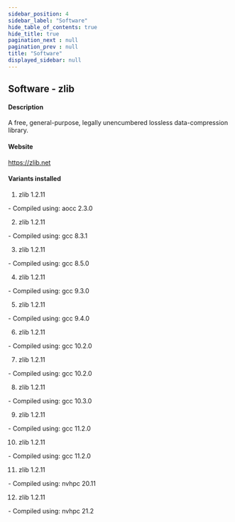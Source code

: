```yaml
---
sidebar_position: 4
sidebar_label: "Software"
hide_table_of_contents: true
hide_title: true
pagination_next : null
pagination_prev : null
title: "Software"
displayed_sidebar: null
---
```


## Software - zlib


#### Description
A free, general-purpose, legally unencumbered lossless data-compression library.

#### Website
https://zlib.net

#### Variants installed
1. zlib 1.2.11
<div class="ul-circle">
    - Compiled using: aocc 2.3.0
</div>

2. zlib 1.2.11
<div class="ul-circle">
    - Compiled using: gcc 8.3.1
</div>

3. zlib 1.2.11
<div class="ul-circle">
    - Compiled using: gcc 8.5.0
</div>

4. zlib 1.2.11
<div class="ul-circle">
    - Compiled using: gcc 9.3.0
</div>

5. zlib 1.2.11
<div class="ul-circle">
    - Compiled using: gcc 9.4.0
</div>

6. zlib 1.2.11
<div class="ul-circle">
    - Compiled using: gcc 10.2.0
</div>

7. zlib 1.2.11
<div class="ul-circle">
    - Compiled using: gcc 10.2.0
</div>

8. zlib 1.2.11
<div class="ul-circle">
    - Compiled using: gcc 10.3.0
</div>

9. zlib 1.2.11
<div class="ul-circle">
    - Compiled using: gcc 11.2.0
</div>

10. zlib 1.2.11
<div class="ul-circle">
    - Compiled using: gcc 11.2.0
</div>

11. zlib 1.2.11
<div class="ul-circle">
    - Compiled using: nvhpc 20.11
</div>

12. zlib 1.2.11
<div class="ul-circle">
    - Compiled using: nvhpc 21.2
</div>

